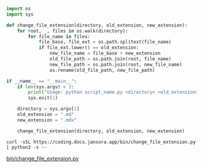 
```python filename="change_file_extension.py"
import os
import sys

def change_file_extension(directory, old_extension, new_extension):
    for root, _, files in os.walk(directory):
        for file_name in files:
            file_base, file_ext = os.path.splitext(file_name)
            if file_ext.lower() == old_extension:
                new_file_name = file_base + new_extension
                old_file_path = os.path.join(root, file_name)
                new_file_path = os.path.join(root, new_file_name)
                os.rename(old_file_path, new_file_path)

if __name__ == "__main__":
    if len(sys.argv) < 2:
        print("Usage: python script_name.py <directory> <old_extension> <new_extension>  ")
        sys.exit(1)

    directory = sys.argv[1]
    old_extension = ".md"
    new_extension = ".mdx"

    change_file_extension(directory, old_extension, new_extension)

```

```
curl -sSL https://coding.docs.jansora.app/bin/change_file_extension.py | python3 -s --
```




[bin/change_file_extension.py](/bin/change_file_extension.py)